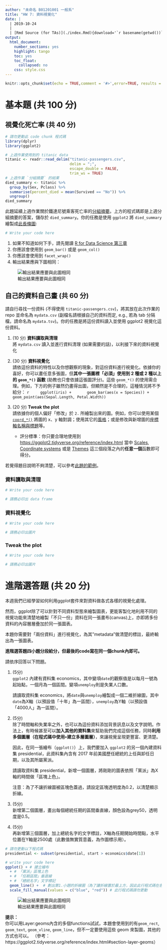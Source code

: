 ```yaml
---
author: "未命名 B01201001 一般系"
title: "HW 7: 資料視覺化"
date: |
  | 2019-10-24
  |
  | [Rmd Source (for TAs)](./index.Rmd){download='`r basename(getwd())`.Rmd'}
output:
  html_document:
    number_sections: yes
    highlight: tango
    toc: yes
    toc_float:
      collapsed: no
    css: style.css
---
```


```r
knitr::opts_chunk$set(echo = TRUE,comment = '#>',error=TRUE, results = 'hold', out.width='70%', fig.align = 'center')
```

基本題 (共 100 分)
=====================

## 視覺化死亡率 (共 40 分)

```r
# 請勿更動此 code chunk 程式碼
library(dplyr)
library(ggplot2)

# 上週作業使用到的 titanic data
titanic <- readr::read_delim("titanic-passengers.csv", 
                             delim = ";", 
                             escape_double = FALSE, 
                             trim_ws = TRUE)
# 上週作業 `分組摘要` 的結果
died_summary <- titanic %>% 
  group_by(Sex, Pclass) %>%
  summarise(percent_died = mean(Survived == "No")) %>%
  ungroup()
died_summary 
```

此題延續上週作業關於鐵達尼號乘客死亡率的[分組摘要](https://rlads2019.github.io/hw6-draft/index.html#q2)。上方的程式碼即是上週分組摘要的答案，儲存於 `died_summary`。你的任務是使用 `ggplot2` 將 `died_summary` 繪製成[此長條圖](#bar-chart):

```r
# Write your code here
```

<div class="alert alert-success hint">
1. 如果不知道如何下手，請先閱讀 [R for Data Science 第三章](https://r4ds.had.co.nz/data-visualisation.html)
1. 你應該會使用到 `geom_bar()` 或是 `geom_col()`
1. 你應該會使用到 `facet_wrap()`
1. 輸出結果應與下圖相同：

![輸出結果應要與此圖相同](./died_summary.png){#bar-chart .half}
</div>


## 自己的資料自己畫 (共 60 分)

請自行尋找一份資料 (不得使用 `titanic-passengers.csv`)，將其放在此次作業的 repo 並命名為 `mydata.csv` (副檔名請根據自己的資料而定, e.g., 若為 tab 分隔檔，請命名為 `mydata.tsv`)。你的任務是將這份資料讀入並使用 ggplot2 視覺化這份資料。

1. (10 分) **資料讀取與清理**  
將 `mydata.csv` 讀入並進行資料清理 (如果需要的話)，以利接下來的資料視覺化

2. (30 分) **資料視覺化**  
請依這份資料的特性以及你想觀察的現象，對這份資料進行視覺化。依據你的喜好，你可以畫任意多張圖，但**其中一張圖裡「必須」使用到 2 種或 2 種以上的 `geom_*()` 函數** (助教也只會依據這張圖評分)。這些 `geom_*()` 的使用需合理。例如，下方的例子雖然仍畫得出圖，但顯然是不合理的，這種情況將不予給分：
    ```r
    ggplot(iris) +
      geom_bar(aes(x = Species)) +
      geom_point(aes(Sepal.Length, Petal.Width))
    ```

3. (20 分) **Tweak the plot**  
請依據你的個人偏好「修改」於 `2.` 所繪製出來的圖。例如，你可以使用某個 [`coord_*()`][coord_func] 將圖的 x、y 軸對調；使用其它的[風格][theme]；或是修改與新增圖的[座標軸名稱與標題][scales]等。
    - 評分標準：你只要合理地使用到 <https://ggplot2.tidyverse.org/reference/index.html> 當中 [Scales][scales], [Coordinate systems][coord_func] 或是 [Themes][theme] 這三個段落之內的**任意一個**函數即可得分。


[coord_func]: https://ggplot2.tidyverse.org/reference/index.html#section-coordinate-systems

[theme]: https://ggplot2.tidyverse.org/reference/index.html#section-themes

[scales]: https://ggplot2.tidyverse.org/reference/index.html#section-scales

<div class="alert alert-success hint">
若覺得題目說明不夠清楚，可以參考[此題的範例](https://rlads2019.github.io/hw7-draft/Q2_example.html)。
</div>


### 資料讀取與清理 {-}

```r
# Write your code here

# 請務必印出 data frame
```

### 資料視覺化 {-}

```r
# Write your code here

# 請務必印出圖片
```

### Tweak the plot {-}

```r
# Write your code here

# 請務必印出圖片
```



進階選答題 (共 20 分)
=====================

本週我們已經學習如何利用ggplot套件來對資料做各式各樣的視覺化處理。

然而，ggplot除了可以針對不同資料型態來繪製圖表，更能客製化地利用不同的視覺功能來清楚地繪製「不只一份」資料在同一張畫布(canvas)上，亦即將多份資料的內容層層疊加於同一張圖表。

本題你需要對「兩份資料」進行視覺化，為其"metadata"做清楚的標註，最終輸出為一張圖表。

**進階選答題四小題分段給分，但最後的code寫在同一個chunk內即可。**

請依序回答以下問題。



1. (5分)  
`ggplot2` 內建有資料集 economics，其中變項`date`的觀察值是以每月一號為起始點，一個月為一個區間。變項`unemploy`則是失業人口數。

    請讀取資料集 economics，將`date`與`unemploy`繪製成一個二維折線圖，其中`date`為X軸（以預設值「十年」為一區間），`unemploy`為Y軸（以預設值「4000人」為一區間）。

2. (5分)  
除了時間軸和失業率之外，也可以為這份資料添加背景訊息以及文字說明。作法上，有時候甚至可以**加入其他的資料集**來幫助我們完成這個任務，同時**利用多個圖層（在程式碼中使用`+`建立多層圖層）**，來讓視覺呈現更豐富、更清楚。

    因此，在同一張繪布（`ggplot()`）上，我們要加入 `ggplot2` 的另一個內建資料集 presidential，此資料集內含有 2017 年前美國歷任總統的上任與卸任日期，以及其所屬黨派。

    請讀取資料集 presidential，新增一個圖層，將剛剛的圖表依照「黨派」為X軸的時間做「區塊上色」。

    注意：為了不讓折線圖被區塊色蓋過，請設定區塊透明度為0.2，以清楚顯示折線。


3. (5分)  
新增第二個圖層，畫出每個總統任期的區間垂直線，顏色設為grey50，透明度是0.5。


4. (5分)  
再新增第三個圖層，加上總統名字的文字標註，X軸為任期開始時間點，水平位置在Y軸是2500處（此數值無實質意義，為作圖標示用）。


```r
# 請勿更動以下程式碼
presidential <- subset(presidential, start > economics$date[1])

# write your code here
ggplot() + # 建立繪布
  + # 「黨派」區塊上色
  + # 「任期區間」垂直線
  + # 「總統名字」文字標記
  geom_line() +  # 劃出第1.小題的折線圖（為了讓折線置於最上方，因此此行程式碼在各個 geom 的最後面）
  scale_fill_manual(values = c("blue", "red")) # 此行程式碼請勿更動
```


![輸出結果應要與此圖相同](./final_chart.png){#bar-chart .half}

**提示：**  
你可以用Layer:geoms內含的多個functions試試，本題會使用到的有`geom_rect`, `geom_text`, `geom_vline`, `geom_line`，但不一定要使用這些 geom 來製圖，其他的方式也可以。
（參考：https://ggplot2.tidyverse.org/reference/index.html#section-layer-geoms）

